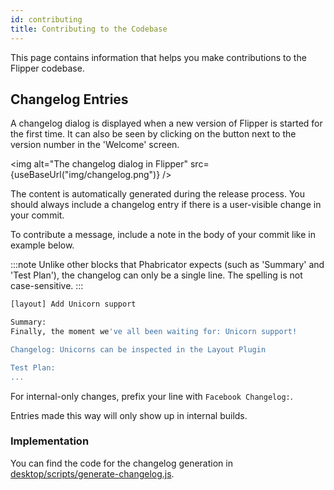 ```yaml
---
id: contributing
title: Contributing to the Codebase
---
```


This page contains information that helps you make contributions to the Flipper codebase.

## Changelog Entries

A changelog dialog is displayed when a new version of Flipper is started for the first time. It can also be seen by clicking on the button next to the version number in the 'Welcome' screen.

<img alt="The changelog dialog in Flipper" src={useBaseUrl("img/changelog.png")} />

The content is automatically generated during the release process. You should always include a changelog entry if there is a user-visible change in your commit.

To contribute a message, include a note in the body of your commit like in example below.

:::note
Unlike other blocks that Phabricator expects (such as 'Summary' and 'Test Plan'), the changelog can only be a single line. The spelling is not case-sensitive.
:::

```bash
[layout] Add Unicorn support

Summary:
Finally, the moment we've all been waiting for: Unicorn support!

Changelog: Unicorns can be inspected in the Layout Plugin

Test Plan:
...
```

<FbInternalOnly>

For internal-only changes, prefix your line with `Facebook Changelog:`.

Entries made this way will only show up in internal builds.

</FbInternalOnly>

### Implementation

You can find the code for the changelog generation in [desktop/scripts/generate-changelog.js](https://github.com/facebook/flipper/blob/main/desktop/scripts/generate-changelog.js).
